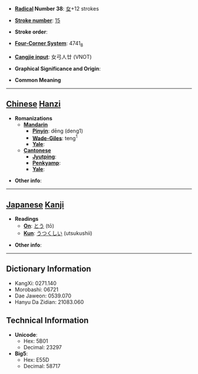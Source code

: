 * '''[[Wiktionary:Chinese radical index| Radical]] Number 38''': [[Wiktionary:Chinese radical index 女|女]]+12 strokes

* '''[[Wiktionary:Chinese total strokes index|Stroke number]]''': [[Wiktionary:Chinese total strokes index 15|15]]

* '''Stroke order''': 

* '''[[Wiktionary:Chinese four corner index|Four-Corner System]]''': 4741<sub>8</sub>

* '''[[Wiktionary:Chinese Cangjie index|Cangjie input]]''': 女弓人廿 (VNOT)

* '''Graphical Significance and Origin''': 

* '''Common Meaning'''

----

== [[Chinese]] [[Hanzi]] ==

* '''Romanizations'''
** '''[[Mandarin]]'''
*** '''[[Pinyin]]''': dēng (deng1)
*** '''[[Wade-Giles]]''': teng<sup>1</sup>
*** '''[[Yale]]''': 
** '''[[Cantonese]]'''
*** '''[[Jyutping]]''':
*** '''[[Penkyamp]]''': 
*** '''[[Yale]]''': 

* '''Other info''': 

----

== [[Japanese]] [[Kanji]] ==

* '''Readings'''
** '''[[On]]''': [[とう]] (tō)
** '''[[Kun]]''': [[うつくしい]] (utsukushii)

* '''Other info''':  

----

== Dictionary Information ==

* KangXi: 0271.140
* Morobashi: 06721
* Dae Jaweon: 0539.070
* Hanyu Da Zidian: 21083.060

== Technical Information ==

* '''Unicode''':
** Hex: 5B01
** Decimal: 23297
* '''Big5''':
** Hex: E55D
** Decimal: 58717